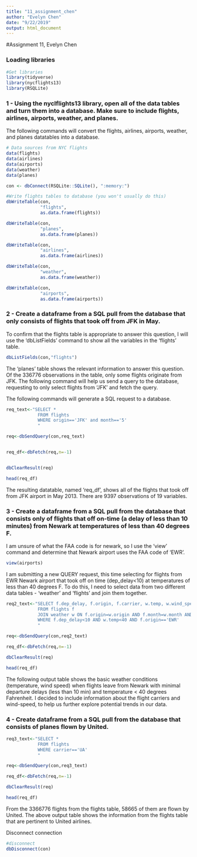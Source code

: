 ```yaml
---
title: "11_assignment_chen"
author: "Evelyn Chen"
date: "9/22/2019"
output: html_document
---
```

#Assignment 11, Evelyn Chen


### Loading libraries

```r
#Get libraries
library(tidyverse)
library(nycflights13)
library(RSQLite)
```


### 1 - Using the nyclflights13 library, open all of the data tables and turn them into a database. Make sure to include flights, airlines, airports, weather, and planes.

The following commands will convert the flights, airlines, airports, weather, and planes datatables into a database. 
```r
# Data sources from NYC flights
data(flights)
data(airlines)
data(airports)
data(weather)
data(planes)
```

```r
con <- dbConnect(RSQLite::SQLite(), ":memory:")

#Write flights tables to database (you won't usually do this)
dbWriteTable(con,
             "flights", 
             as.data.frame(flights))

dbWriteTable(con,
             "planes", 
             as.data.frame(planes))

dbWriteTable(con,
             "airlines", 
             as.data.frame(airlines))

dbWriteTable(con,
             "weather", 
             as.data.frame(weather))

dbWriteTable(con,
             "airports", 
             as.data.frame(airports))
```

### 2 - Create a dataframe from a SQL pull from the database that only consists of flights that took off from JFK in May.

To confirm that the flights table is appropriate to answer this question, I will use the 'dbListFields' command to show all the variables in the 'flights' table.

```r
dbListFields(con,"flights")
```

The 'planes' table shows the relevant information to answer this question. Of the 336776 observations in the table, only some flights originate from JFK. The following command will help us send a query to the database, requesting to only select flights from 'JFK' and fetch the query.

The following commands will generate a SQL request to a database.

```r

req_text<-"SELECT * 
            FROM flights 
            WHERE origin=='JFK' and month=='5'
            "

req<-dbSendQuery(con,req_text)


req_df<-dbFetch(req,n=-1)


dbClearResult(req)

head(req_df)
```

The resulting datatable, named 'req_df', shows all of the flights that took off from JFK airport in May 2013. There are 9397 observations of 19 variables. 

### 3 - Create a dataframe from a SQL pull from the database that consists only of flights that off on-time (a delay of less than 10 minutes) from Newark at temperatures of less than 40 degrees F.

I am unsure of what the FAA code is for newark, so I use the 'view' command and determine that Newark airport uses the FAA code of 'EWR'.
```r
view(airports)
```

I am submitting a new QUERY request, this time selecting for flights from EWR Newark airport that took off on time (dep_delay<10) at temperatures of less than 40 degrees F. To do this, I need to select  data from two different data tables - 'weather' and 'flights' and join them together. 

```r

req2_text<-"SELECT f.dep_delay, f.origin, f.carrier, w.temp, w.wind_speed
            FROM flights f
            JOIN weather w ON f.origin=w.origin AND f.month=w.month AND f.day=w.day
            WHERE f.dep_delay<10 AND w.temp<40 AND f.origin=='EWR'
            "

req<-dbSendQuery(con,req2_text)

req_df<-dbFetch(req,n=-1)

dbClearResult(req)

head(req_df)
```

The following output table shows the basic weather conditions (temperature, wind speed) when flights leave from Newark with minimal departure delays (less than 10 min) and temperature < 40 degrees Fahrenheit. I decided to include information about the flight carriers and wind-speed, to help us further explore potential trends in our data.

### 4 - Create dataframe from a SQL pull from the database that consists of planes flown by United.

```r
req3_text<-"SELECT * 
            FROM flights 
            WHERE carrier=='UA'
            "

req<-dbSendQuery(con,req3_text)

req_df<-dbFetch(req,n=-1)

dbClearResult(req)

head(req_df)
```

From the 3366776 flights from the flights table, 58665 of them are flown by United. The above output table shows the information from the flights table that are pertinent to United airlines.

Disconnect connection
```r
#disconnect
dbDisconnect(con)
```

